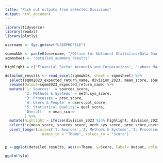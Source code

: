 ```yaml
---
title: "Pick out outputs from selected Divisions"
output: html_document
---
```


``` r
library(tidyverse)
library(readxl)
library(plotly)
```

``` r


username <- Sys.getenv("USERPROFILE")

sqmmwkbk <- paste0(username, "/Office for National Statistics/Data Quality Hub - ONS_Quality_Reviews_(formerly_deep_dives)/Pause&Review/2023-11-14_SQMM2023_results (pause & review work).xlsx")
sqmmsheet <- "detailed_summary_results"

highlight = c("Financial Sector Accounts and Corporations", "Labour Market and Households", "National Accounts Coordination", "Surveys and Economic Indicators")

detailed_results <- read_excel(sqmmwkbk, sheet = sqmmsheet) %>%
  select(sqmm2023_expected_return_name, division_2023, mean_score, sources_score, meth.sys_score, proc_score,users.ppl_score, qual_score) %>%
  rename(Output=sqmm2023_expected_return_name) %>%
  mutate('1: Sources'  = sources_score,
         '2: Methods & Systems' = meth.sys_score,
         '3: Processes'= proc_score,
         '4: Users & People' = users.ppl_score,
         '5: Statistical Quality'= qual_score,
         'Overall'  = mean_score
         ) %>%
  mutate(highlight = ifelse(division_2023 %in% highlight, division_2023, "Other")) %>%
  select(!c(mean_score, sources_score, meth.sys_score, proc_score,users.ppl_score, qual_score)) %>%
  pivot_longer(cols=c('1: Sources','2: Methods & Systems','3: Processes','4: Users & People','5: Statistical Quality','Overall'),
                 names_to = "Theme", values_to = "Score")


p <-ggplot(detailed_results, aes(x=Theme, y=Score, label= Output, color=highlight)) + geom_point(position = "jitter")

ggplotly(p)

```